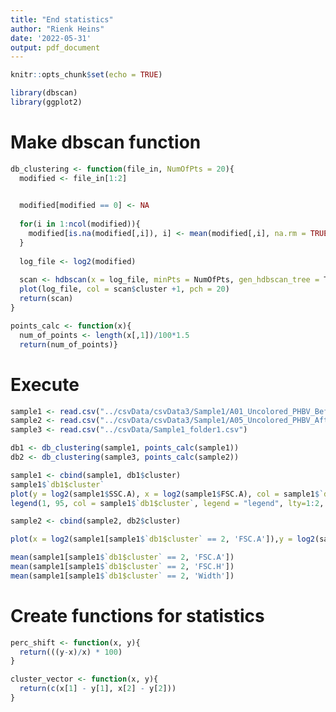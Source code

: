```yaml
---
title: "End statistics"
author: "Rienk Heins"
date: '2022-05-31'
output: pdf_document
---
```


```r
knitr::opts_chunk$set(echo = TRUE)
```

```r
library(dbscan)
library(ggplot2)
```



# Make dbscan function
```r
db_clustering <- function(file_in, NumOfPts = 20){
  modified <- file_in[1:2]
  

  modified[modified == 0] <- NA
  
  for(i in 1:ncol(modified)){
    modified[is.na(modified[,i]), i] <- mean(modified[,i], na.rm = TRUE)
  }
  
  log_file <- log2(modified)
  
  scan <- hdbscan(x = log_file, minPts = NumOfPts, gen_hdbscan_tree = T, gen_simplified_tree = F)
  plot(log_file, col = scan$cluster +1, pch = 20)
  return(scan)
}

points_calc <- function(x){
  num_of_points <- length(x[,1])/100*1.5
  return(num_of_points)}

```


# Execute
```r
sample1 <- read.csv("../csvData/csvData3/Sample1/A01_Uncolored_PHBV_Before_freeze_thaw_Dilution10x_Sample01.fcs.csv")
sample2 <- read.csv("../csvData/csvData3/Sample1/A05_Uncolored_PHBV_After_freeze_thaw_Dilution10x_Sample01.fcs.csv")
sample3 <- read.csv("../csvData/Sample1_folder1.csv")

db1 <- db_clustering(sample1, points_calc(sample1))
db2 <- db_clustering(sample3, points_calc(sample2))
```

```r
sample1 <- cbind(sample1, db1$cluster)
sample1$`db1$cluster`
plot(y = log2(sample1$SSC.A), x = log2(sample1$FSC.A), col = sample1$`db1$cluster`)
legend(1, 95, col = sample1$`db1$cluster`, legend = "legend", lty=1:2, cex=0.8)
```

```r
sample2 <- cbind(sample2, db2$cluster)
```


```r
plot(x = log2(sample1[sample1$`db1$cluster` == 2, 'FSC.A']),y = log2(sample1[sample1$`db1$cluster` == 2, 'SSC.A']))
```


```r
mean(sample1[sample1$`db1$cluster` == 2, 'FSC.A'])
mean(sample1[sample1$`db1$cluster` == 2, 'FSC.H'])
mean(sample1[sample1$`db1$cluster` == 2, 'Width'])
```

# Create functions for statistics

```r
perc_shift <- function(x, y){
  return(((y-x)/x) * 100)
}

cluster_vector <- function(x, y){
  return(c(x[1] - y[1], x[2] - y[2]))
}
```

